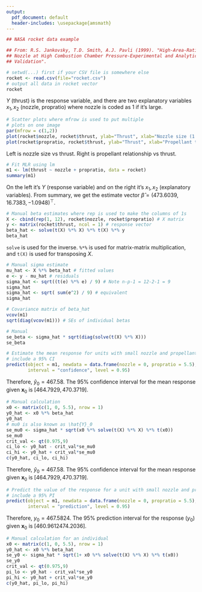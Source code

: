 ```yaml
---
output:
  pdf_document: default
  header-includes: \usepackage{amsmath}
---
```


```r
## NASA rocket data example

## From: R.S. Jankovsky, T.D. Smith, A.J. Pavli (1999). "High-Area-Ratio Rocket
## Nozzle at High Combustion Chamber Pressure-Experimental and Analytical
## Validation".

# setwd(...) first if your CSV file is somewhere else
rocket <- read.csv(file="rocket.csv")
# output all data in rocket vector
rocket
```
$Y$ (thrust) is the response variable, and there
are two explanatory variables $x_1,x_2$
(nozzle, propratio) where nozzle is coded
as 1 if it's large.

```r
# Scatter plots where mfrow is used to put multiple
# plots on one image
par(mfrow = c(1,2))
plot(rocket$nozzle, rocket$thrust, ylab="Thrust", xlab="Nozzle size (1 = large)")
plot(rocket$propratio, rocket$thrust, ylab="Thrust", xlab="Propellant to fuel ratio")
```
Left is nozzle size vs thrust. Right is propellant
relationship vs thrust. 
```r
# Fit MLR using lm
m1 <- lm(thrust ~ nozzle + propratio, data = rocket)
summary(m1)
```
On the left it's $Y$ (response variable) and on the
right it's $x_1,x_2$ (explanatory variables).
From summary, we get the estimate vector
$\hat{\beta}=(473.6039, 16.7383,-1.0948)^\top$.

```r
# Manual beta estimates where rep is used to make the columns of 1s
X <- cbind(rep(1, 12), rocket$nozzle, rocket$propratio) # X matrix
y <- matrix(rocket$thrust, ncol = 1) # response vector
beta_hat <- solve(t(X) %*% X) %*% t(X) %*% y
beta_hat
```
`solve` is used for the inverse. `%*%` is used
for matrix-matrix multiplication, and `t(X)`
is used for transposing $X$.
```r
# Manual sigma estimate
mu_hat <- X %*% beta_hat # fitted values
e <- y - mu_hat # residuals
sigma_hat <- sqrt((t(e) %*% e) / 9) # Note n-p-1 = 12-2-1 = 9
sigma_hat
sigma_hat <- sqrt( sum(e^2) / 9) # equivalent
sigma_hat
```
\begin{itemize}
  \item $\hat{\boldsymbol{\mu}}=X\hat{\boldsymbol{\beta}}$
  \item $\boldsymbol{e}=\boldsymbol{y}-\hat{\boldsymbol{\mu}}$
  \item $\hat{\sigma}=\sqrt{\biggl(\sum_{i=1}^{n}e_i^2\biggr)/9}=2.6545$, or
  \item $\hat{\sigma}=\sqrt{(\boldsymbol{e}^\top\boldsymbol{e})/9}=2.6545$
\end{itemize}
```r
# Covariance matrix of beta_hat
vcov(m1)
sqrt(diag(vcov(m1))) # SEs of individual betas

# Manual
se_beta <- sigma_hat * sqrt(diag(solve(t(X) %*% X)))
se_beta
```
\begin{itemize}
  \item $Se(\hat{\boldsymbol{\beta}})=\hat{\sigma}\sqrt{(X^\top X)^{-1}}=(4.71, 1.53, 0.94)^{\top}$
\end{itemize}
```r
# Estimate the mean response for units with small nozzle and propellant ratio 5.5
# include a 95% CI
predict(object = m1, newdata = data.frame(nozzle = 0, propratio = 5.5),
        interval = "confidence", level = 0.95)
```
Therefore, $\hat{y}_0=467.58$. The 95\% confidence interval for the mean
response given $\boldsymbol{x}_0$ is $[464.7929,470.3719]$.
```r
# Manual calculation
x0 <- matrix(c(1, 0, 5.5), nrow = 1)
y0_hat <- x0 %*% beta_hat
y0_hat
# mu0 is also known as \hat{Y}_0
se_mu0 <- sigma_hat * sqrt(x0 %*% solve(t(X) %*% X) %*% t(x0))
se_mu0
crit_val <- qt(0.975,9)
ci_lo <- y0_hat - crit_val*se_mu0
ci_hi <- y0_hat + crit_val*se_mu0
c(y0_hat, ci_lo, ci_hi)
```
\begin{itemize}
  \item $\boldsymbol{x}_0=\begin{bmatrix}1&0&5.5\end{bmatrix}$
  \item $\hat{y}_0=\boldsymbol{x}_0\hat{\boldsymbol{\beta}}=467.5824$
  \item $Se(\hat{Y}_0)=\hat{\sigma}\sqrt{\boldsymbol{x}_0(X^\top X)^{-1}\boldsymbol{x}_0^\top}=
  1.233132$
\end{itemize}
Therefore, $\hat{y}_0=467.58$. The 95\% confidence interval for the mean
response given $\boldsymbol{x}_0$ is $[464.7929,470.3719]$.
```r
# Predict the value of the response for a unit with small nozzle and propellant ratio 5.5
# include a 95% PI
predict(object = m1, newdata = data.frame(nozzle = 0, propratio = 5.5),
        interval = "prediction", level = 0.95)
```
Therefore, $y_0=467.5824$. The 95\% prediction interval for the
response $(y_0)$ given $\boldsymbol{x}_0$ is $[460.9612 474.2036]$.
```r
# Manual calculation for an individual
x0 <- matrix(c(1, 0, 5.5), nrow = 1)
y0_hat <- x0 %*% beta_hat
se_y0 <- sigma_hat * sqrt(1+ x0 %*% solve(t(X) %*% X) %*% t(x0))
se_y0
crit_val <- qt(0.975,9)
pi_lo <- y0_hat - crit_val*se_y0
pi_hi <- y0_hat + crit_val*se_y0
c(y0_hat, pi_lo, pi_hi)
```
\begin{itemize}
  \item $Se(Y_0-\hat{Y}_0)=\hat{\sigma}\sqrt{1+\boldsymbol{x}_0(X^\top X)^{-1}\boldsymbol{x}_0^\top}=2.926941$
\end{itemize}

